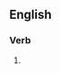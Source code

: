 ==English==

===Verb===
{{head|en|verb form}}

# {{present participle of|cohabitate|lang=en|nocat=1}}